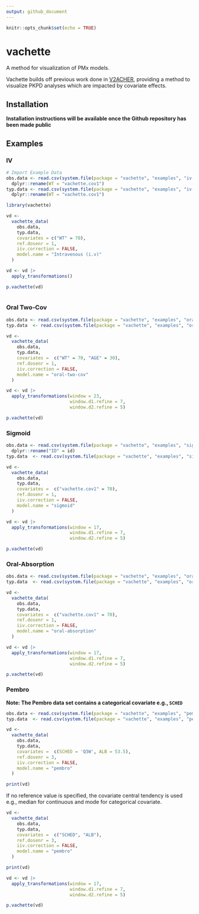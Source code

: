 ```yaml
---
output: github_document
---
```


```r
knitr::opts_chunk$set(echo = TRUE)
```

# vachette
A method for visualization of PMx models.

Vachette builds off previous work done in [V2ACHER](https://ascpt.onlinelibrary.wiley.com/doi/10.1002/psp4.12679), providing a method to visualize PKPD analyses which are impacted by covariate effects.

## Installation

**Installation instructions will be available once the Github repository has been made public**

## Examples

### IV

```r
# Import Example Data
obs.data <- read.csv(system.file(package = "vachette", "examples", "iv-obs.csv")) |> 
  dplyr::rename(WT = "vachette.cov1")
typ.data <- read.csv(system.file(package = "vachette", "examples", "iv-typ.csv")) |> 
  dplyr::rename(WT = "vachette.cov1")

library(vachette)

vd <-
  vachette_data(
    obs.data,
    typ.data,
    covariates = c("WT" = 70),
    ref.dosenr = 1,
    iiv.correction = FALSE,
    model.name = "Intravenous (i.v)"
  )

vd <- vd |>
  apply_transformations()

p.vachette(vd)
  
```

### Oral Two-Cov 

```r
obs.data <- read.csv(system.file(package = "vachette", "examples", "oral-two-cov-obs.csv"))
typ.data  <- read.csv(system.file(package = "vachette", "examples", "oral-two-cov-typ.csv"))

vd <-
  vachette_data(
    obs.data,
    typ.data,
    covariates =  c("WT" = 70, "AGE" = 30),
    ref.dosenr = 1,
    iiv.correction = FALSE,
    model.name = "oral-two-cov"
  )

vd <- vd |>
  apply_transformations(window = 23,
                        window.d1.refine = 7,
                        window.d2.refine = 5)

p.vachette(vd)

```

### Sigmoid

```r
obs.data <- read.csv(system.file(package = "vachette", "examples", "sigmoid-obs.csv")) |>
  dplyr::rename("ID" = id)
typ.data  <- read.csv(system.file(package = "vachette", "examples", "sigmoid-typ.csv"))

vd <-
  vachette_data(
    obs.data,
    typ.data,
    covariates =  c("vachette.cov1" = 70),
    ref.dosenr = 1,
    iiv.correction = FALSE,
    model.name = "sigmoid"
  )

vd <- vd |>
  apply_transformations(window = 17,
                        window.d1.refine = 7,
                        window.d2.refine = 5)

p.vachette(vd)


```


### Oral-Absorption

```r
obs.data <- read.csv(system.file(package = "vachette", "examples", "oral-absorption-obs.csv"))
typ.data  <- read.csv(system.file(package = "vachette", "examples", "oral-absorption-typ.csv"))

vd <-
  vachette_data(
    obs.data,
    typ.data,
    covariates =  c("vachette.cov1" = 70),
    ref.dosenr = 1,
    iiv.correction = FALSE,
    model.name = "oral-absorption"
  )

vd <- vd |>
  apply_transformations(window = 17,
                        window.d1.refine = 7,
                        window.d2.refine = 5)

p.vachette(vd)

```


### Pembro

**Note: The Pembro data set contains a categorical covariate e.g., `SCHED`**

```r
obs.data <- read.csv(system.file(package = "vachette", "examples", "pembro-obs.csv"))
typ.data  <- read.csv(system.file(package = "vachette", "examples", "pembro-typ.csv"))

vd <-
  vachette_data(
    obs.data,
    typ.data,
    covariates =  c(SCHED = 'Q3W', ALB = 53.5),
    ref.dosenr = 3,
    iiv.correction = FALSE,
    model.name = "pembro"
  )

print(vd)

```

If no reference value is specified, the covariate central tendency is used e.g., median for continuous and mode for categorical covariate.

```r
vd <-
  vachette_data(
    obs.data,
    typ.data,
    covariates =  c("SCHED", "ALB"),
    ref.dosenr = 3,
    iiv.correction = FALSE,
    model.name = "pembro"
  )

print(vd)

```

```r
vd <- vd |>
  apply_transformations(window = 17,
                        window.d1.refine = 7,
                        window.d2.refine = 5)

p.vachette(vd)
```
